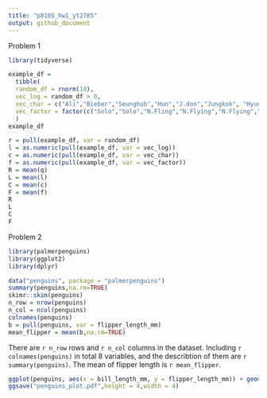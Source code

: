 ```yaml
---
title: "p8105_hw1_yt2785"
output: github_document
---
```


Problem 1

```r
library(tidyverse)
```


```r
example_df = 
  tibble(
  random_df = rnorm(10),
  vec_log = random_df > 0,
  vec_char = c("Ali","Bieber","Seunghub","Hun","J.don","Jungkok", "Hyuna","V","RM","JH"),
  vec_factor = factor(c("Solo","Solo","N.Fling","N.Flying","N.Flying","BTS", "Solo","BTS","BTS","BTS"))
  )
example_df
```


```r
r = pull(example_df, var = random_df)
l = as.numeric(pull(example_df, var = vec_log))
c = as.numeric(pull(example_df, var = vec_char))
f = as.numeric(pull(example_df, var = vec_factor))
R = mean(q)
L = mean(l)
C = mean(c)
F = mean(f)
R
L
C
F
```




Problem 2

```r
library(palmerpenguins)
library(ggplot2)
library(dplyr)
```


```r
data("penguins", package = "palmerpenguins")
summary(penguins,na.rm=TRUE)
skimr::skim(penguins)
n_row = nrow(penguins)
n_col = ncol(penguins)
colnames(penguins)
b = pull(penguins, var = flipper_length_mm)
mean_flipper = mean(b,na.rm=TRUE)
```

There are `r n_row` rows and `r n_col` columns in the dataset. Including `r colnames(penguins)` in total 8 variables, and the describtion of them are `r summary(penguins)`. The mean of flipper length is `r mean_flipper`.

```r
ggplot(penguins, aes(x = bill_length_mm, y = flipper_length_mm)) + geom_point(aes(color = species))
ggsave("penguins_plot.pdf",height = 4,width = 4)
```

